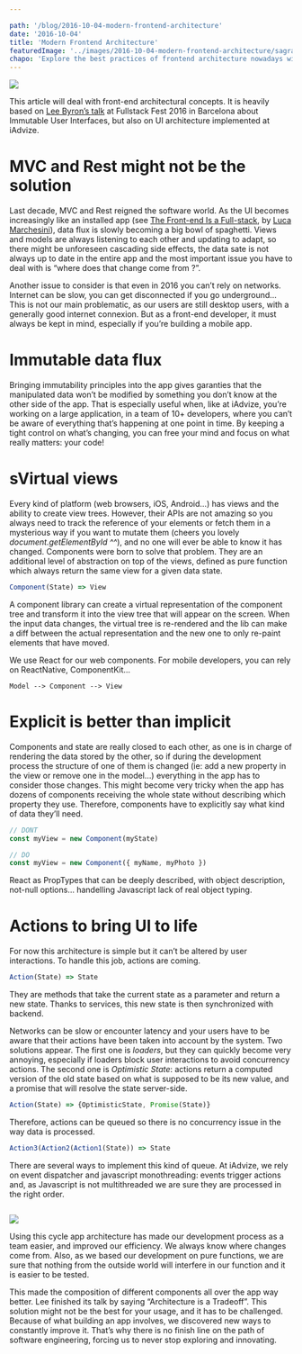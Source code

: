 ```yaml
---

path: '/blog/2016-10-04-modern-frontend-architecture'
date: '2016-10-04'
title: 'Modern Frontend Architecture'
featuredImage: '../images/2016-10-04-modern-frontend-architecture/sagradafamilia.jpeg'
chapo: 'Explore the best practices of frontend architecture nowadays with Lee Byrons talk at Fullstack Fest 2016'
---
```

<Image caption="Sagrada Familia — picture by architecturaldigest.com" align="left">

![](../images/2016-10-04-modern-frontend-architecture/sagradafamilia.jpeg)

</Image>

This article will deal with front-end architectural concepts. It is heavily based on [Lee Byron’s talk](https://www.youtube.com/watch?v=pLvrZPSzHxo) at Fullstack Fest 2016 in Barcelona about Immutable User Interfaces, but also on UI architecture implemented at iAdvize.

# MVC and Rest might not be the solution

Last decade, MVC and Rest reigned the software world. As the UI becomes increasingly like an installed app (see [The Front-end Is a Full-stack](https://www.youtube.com/watch?v=wtURpqTgtUs&list=PLe9psSNJBf76DOOKMkDpyo_A5PfZk7JWc&index=23), by [Luca Marchesini](https://twitter.com/xbill82)), data flux is slowly becoming a big bowl of spaghetti. Views and models are always listening to each other and updating to adapt, so there might be unforeseen cascading side effects, the data sate is not always up to date in the entire app and the most important issue you have to deal with is “where does that change come from ?”.

Another issue to consider is that even in 2016 you can’t rely on networks. Internet can be slow, you can get disconnected if you go underground… This is not our main problematic, as our users are still desktop users, with a generally good internet connexion. But as a front-end developer, it must always be kept in mind, especially if you’re building a mobile app.

# Immutable data flux

Bringing immutability principles into the app gives garanties that the manipulated data won’t be modified by something you don’t know at the other side of the app. That is especially useful when, like at iAdvize, you’re working on a large application, in a team of 10+ developers, where you can’t be aware of everything that’s happening at one point in time. By keeping a tight control on what’s changing, you can free your mind and focus on what really matters: your code!

# sVirtual views

Every kind of platform (web browsers, iOS, Android…) has views and the ability to create view trees. However, their APIs are not amazing so you always need to track the reference of your elements or fetch them in a mysterious way if you want to mutate them (cheers you lovely _document.getElementById ^^_), and no one will ever be able to know it has changed. Components were born to solve that problem. They are an additional level of abstraction on top of the views, defined as pure function which always return the same view for a given data state.

```js
Component(State) => View
```

A component library can create a virtual representation of the component tree and transform it into the view tree that will appear on the screen. When the input data changes, the virtual tree is re-rendered and the lib can make a diff between the actual representation and the new one to only re-paint elements that have moved.

We use React for our web components. For mobile developers, you can rely on ReactNative, ComponentKit…

```
Model --> Component --> View
```

# Explicit is better than implicit

Components and state are really closed to each other, as one is in charge of rendering the data stored by the other, so if during the development process the structure of one of them is changed (ie: add a new property in the view or remove one in the model…) everything in the app has to consider those changes. This might become very tricky when the app has dozens of components receiving the whole state without describing which property they use. Therefore, components have to explicitly say what kind of data they’ll need.

```js
// DONT
const myView = new Component(myState)

// DO
const myView = new Component({ myName, myPhoto })
```

React as PropTypes that can be deeply described, with object description, not-null options… handelling Javascript lack of real object typing.

# Actions to bring UI to life

For now this architecture is simple but it can’t be altered by user interactions. To handle this job, actions are coming.

```js
Action(State) => State
```

They are methods that take the current state as a parameter and return a new state. Thanks to services, this new state is then synchronized with backend.

Networks can be slow or encounter latency and your users have to be aware that their actions have been taken into account by the system. Two solutions appear. The first one is _loaders_, but they can quickly become very annoying, especially if loaders block user interactions to avoid concurrency actions. The second one is _Optimistic State_: actions return a computed version of the old state based on what is supposed to be its new value, and a promise that will resolve the state server-side.

```js
Action(State) => {OptimisticState, Promise(State)}
```

Therefore, actions can be queued so there is no concurrency issue in the way data is processed.

```js
Action3(Action2(Action1(State)) => State
```

There are several ways to implement this kind of queue. At iAdvize, we rely on event dispatcher and javascript monothreading: events trigger actions and, as Javascript is not multithreaded we are sure they are processed in the right order.

<Image>

![](../images/2016-10-04-modern-frontend-architecture/stage.jpeg)

</Image>

Using this cycle app architecture has made our development process as a team easier, and improved our efficiency. We always know where changes come from. Also, as we based our development on pure functions, we are sure that nothing from the outside world will interfere in our function and it is easier to be tested.

This made the composition of different components all over the app way better.
Lee finished its talk by saying “Architecture is a Tradeoff”. This solution might not be the best for your usage, and it has to be challenged. Because of what building an app involves, we discovered new ways to constantly improve it. That’s why there is no finish line on the path of software engineering, forcing us to never stop exploring and innovating.
